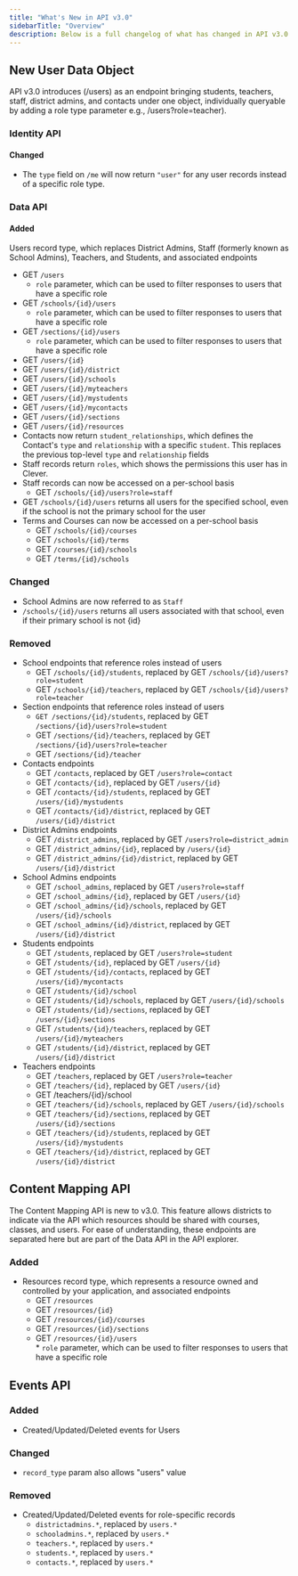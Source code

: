 ```yaml
---
title: "What's New in API v3.0"
sidebarTitle: "Overview"
description: Below is a full changelog of what has changed in API v3.0 (12/20). Please reference our [Data Model](/data-model) and [API Explorer](/api-reference) pages for further details and the full API schema. 
---
```


## New User Data Object

API v3.0 introduces (/users) as an endpoint bringing students, teachers, staff, district admins, and contacts under one object, individually queryable by adding a role type parameter e.g., /users?role=teacher). 

### Identity API

#### Changed

* The `type` field on `/me` will now return `"user"` for any user records instead of a specific role type.

### Data API

#### Added

Users record type, which replaces District Admins, Staff (formerly known as School Admins), Teachers, and Students, and associated endpoints

* GET `/users`  
   * `role` parameter, which can be used to filter responses to users that have a specific role
* GET `/schools/{id}/users`  
   * `role` parameter, which can be used to filter responses to users that have a specific role
* GET `/sections/{id}/users`  
   * `role` parameter, which can be used to filter responses to users that have a specific role
* GET `/users/{id}`
* GET `/users/{id}/district`
* GET `/users/{id}/schools`
* GET `/users/{id}/myteachers`
* GET `/users/{id}/mystudents`
* GET `/users/{id}/mycontacts`
* GET `/users/{id}/sections`
* GET `/users/{id}/resources`
* Contacts now return `student_relationships`, which defines the Contact's `type` and `relationship` with a specific `student`. This replaces the previous top-level `type` and `relationship` fields
* Staff records return `roles`, which shows the permissions this user has in Clever.
* Staff records can now be accessed on a per-school basis  
   * GET `/schools/{id}/users?role=staff`
* GET `/schools/{id}/users` returns all users for the specified school, even if the school is not the primary school for the user
* Terms and Courses can now be accessed on a per-school basis  
   * GET `/schools/{id}/courses`  
   * GET `/schools/{id}/terms`  
   * GET `/courses/{id}/schools`  
   * GET `/terms/{id}/schools`

### Changed

* School Admins are now referred to as `Staff`
* `/schools/{id}/users` returns all users associated with that school, even if their primary school is not {id}

### Removed

* School endpoints that reference roles instead of users  
   * GET `/schools/{id}/students`, replaced by GET `/schools/{id}/users?role=student`  
   * GET `/schools/{id}/teachers`, replaced by GET `/schools/{id}/users?role=teacher`
* Section endpoints that reference roles instead of users  
   * `GET /sections/{id}/students`, replaced by GET `/sections/{id}/users?role=student`  
   * GET `/sections/{id}/teachers`, replaced by GET `/sections/{id}/users?role=teacher`  
   * GET `/sections/{id}/teacher`
* Contacts endpoints  
   * GET `/contacts`, replaced by GET `/users?role=contact`  
   * GET `/contacts/{id}`, replaced by GET `/users/{id}`  
   * GET `/contacts/{id}/students`, replaced by GET `/users/{id}/mystudents`  
   * GET `/contacts/{id}/district`, replaced by GET `/users/{id}/district`
* District Admins endpoints  
   * GET `/district_admins`, replaced by GET `/users?role=district_admin`  
   * GET `/district_admins/{id}`, replaced by `/users/{id}`  
   * GET `/district_admins/{id}/district`, replaced by GET `/users/{id}/district`
* School Admins endpoints  
   * GET `/school_admins`, replaced by GET `/users?role=staff`  
   * GET `/school_admins/{id}`, replaced by GET `/users/{id}`  
   * GET `/school_admins/{id}/schools`, replaced by GET `/users/{id}/schools`  
   * GET `/school_admins/{id}/district`, replaced by GET `/users/{id}/district`
* Students endpoints  
   * GET `/students`, replaced by GET `/users?role=student`  
   * GET `/students/{id}`, replaced by GET `/users/{id}`  
   * GET `/students/{id}/contacts`, replaced by GET `/users/{id}/mycontacts`  
   * GET `/students/{id}/school`  
   * GET `/students/{id}/schools`, replaced by GET `/users/{id}/schools`  
   * GET `/students/{id}/sections`, replaced by GET `/users/{id}/sections`  
   * GET `/students/{id}/teachers`, replaced by GET `/users/{id}/myteachers`  
   * GET `/students/{id}/district`, replaced by GET `/users/{id}/district`
* Teachers endpoints  
   * GET `/teachers`, replaced by GET `/users?role=teacher`  
   * GET `/teachers/{id}`, replaced by GET `/users/{id}`  
   * GET /teachers/{id}/school  
   * GET `/teachers/{id}/schools`, replaced by GET `/users/{id}/schools`  
   * GET `/teachers/{id}/sections`, replaced by GET `/users/{id}/sections`  
   * GET `/teachers/{id}/students`, replaced by GET `/users/{id}/mystudents`  
   * GET `/teachers/{id}/district`, replaced by GET `/users/{id}/district`

## Content Mapping API

The Content Mapping API is new to v3.0\. This feature allows districts to indicate via the API which resources should be shared with courses, classes, and users. For ease of understanding, these endpoints are separated here but are part of the Data API in the API explorer.

### Added

* Resources record type, which represents a resource owned and controlled by your application, and associated endpoints  
   * GET `/resources`  
   * GET `/resources/{id}`  
   * GET `/resources/{id}/courses`  
   * GET `/resources/{id}/sections`  
   * GET `/resources/{id}/users`  
         * `role` parameter, which can be used to filter responses to users that have a specific role

## Events API

### Added

* Created/Updated/Deleted events for Users

### Changed

* `record_type` param also allows "users" value

### Removed

* Created/Updated/Deleted events for role-specific records  
   * `districtadmins.*`, replaced by `users.*`  
   * `schooladmins.*`, replaced by `users.* `  
   * `teachers.*`, replaced by `users.*`  
   * `students.*`, replaced by `users.*`  
   * `contacts.*`, replaced by `users.*`